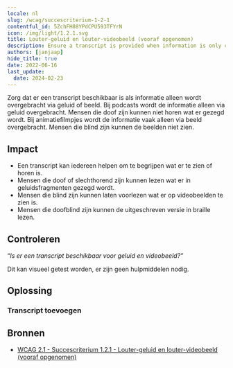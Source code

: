 ```yaml
---
locale: nl
slug: /wcag/succescriterium-1-2-1
contentful_id: 5ZchFH88YPdCPU593TFYrN
icon: /img/light/1.2.1.svg
title: Louter-geluid en louter-videobeeld (vooraf opgenomen)
description: Ensure a transcript is provided when information is only conveyed by audio or images.
authors: [janjaap]
hide_title: true
date: 2022-06-16
last_update:
  date: 2024-02-23
---
```


<Hero
  title="Louter-geluid en louter-videobeeld (vooraf opgenomen)"
  image="/img/light/1.2.1.svg"
  alt="WCAG 1.2.1 - Logo"
  prefix="Succescriterium 1.2.1"
  suffix="Niveau A"
/>

Zorg dat er een transcript beschikbaar is als informatie alleen wordt overgebracht via geluid of beeld. Bij podcasts wordt de informatie alleen via geluid overgebracht. Mensen die doof zijn kunnen niet horen wat er gezegd wordt. Bij animatiefilmpjes wordt de informatie vaak alleen via beeld overgebracht. Mensen die blind zijn kunnen de beelden niet zien.

## Impact

- Een transcript kan iedereen helpen om te begrijpen wat er te zien of horen is.
- Mensen die doof of slechthorend zijn kunnen lezen wat er in geluidsfragmenten gezegd wordt.
- Mensen die blind zijn kunnen laten voorlezen wat er op videobeelden te zien is.
- Mensen die doofblind zijn kunnen de uitgeschreven versie in braille lezen.

## Controleren

“*Is er een transcript beschikbaar voor geluid en videobeeld?”*

Dit kan visueel getest worden, er zijn geen hulpmiddelen nodig.

## Oplossing

### Transcript toevoegen

<CodeSample id="media-transcript" locale="nl"/>

## Bronnen

- [WCAG 2.1 - Succescriterium 1.2.1 - Louter-geluid en louter-videobeeld (vooraf opgenomen)](https://www.w3.org/Translations/WCAG21-nl/#louter-geluid-en-louter-videobeeld-vooraf-opgenomen)
